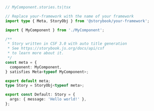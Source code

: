```ts
// MyComponent.stories.ts|tsx

// Replace your-framework with the name of your framework
import type { Meta, StoryObj } from '@storybook/your-framework';

import { MyComponent } from './MyComponent';

/**
 * Story written in CSF 3.0 with auto title generation
 * See https://storybook.js.org/docs/api/csf
 * to learn more about it.
 */
const meta = {
  component: MyComponent,
} satisfies Meta<typeof MyComponent>;

export default meta;
type Story = StoryObj<typeof meta>;

export const Default: Story = {
  args: { message: 'Hello world!' },
};
```
